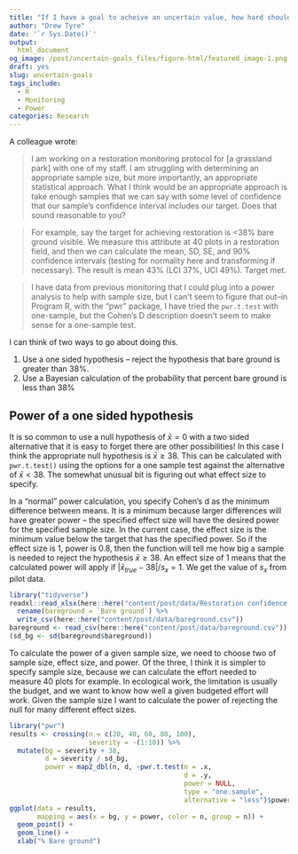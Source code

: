 ```yaml
---
title: "If I have a goal to acheive an uncertain value, how hard should I look?"
author: "Drew Tyre"
date: '`r Sys.Date()`'
output:
  html_document
og_image: /post/uncertain-goals_files/figure-html/featured_image-1.png
draft: yes
slug: uncertain-goals
tags_include:
  - R
  - Monitoring
  - Power
categories: Research
---
```


A colleague wrote:

>I am working on a restoration monitoring protocol for [a grassland park] with one of my staff. I am struggling with determining an appropriate sample size, but more importantly, an appropriate statistical approach. What I think would be an appropriate approach is take enough samples that we can say with some level of confidence that our sample's confidence interval includes our target. Does that sound reasonable to you?

>For example, say the target for achieving restoration is <38% bare ground visible. We measure this attribute at 40 plots in a restoration field, and then we can calculate the mean, SD, SE, and 90% confidence intervals (testing for normality here and transforming if necessary). The result is mean 43% (LCI 37%, UCI 49%). Target met.

> I have data from previous monitoring that I could plug into a power analysis to help with sample size, but I can't seem to figure that out--in Program R, with the "pwr" package, I have tried the `pwr.t.test` with one-sample, but the Cohen's D description doesn't seem to make sense for a one-sample test.

I can think of two ways to go about doing this. 

1) Use a one sided hypothesis -- reject the hypothesis that bare ground is greater than 38%. 
2) Use a Bayesian calculation of the probability that percent bare ground is less than 38%

## Power of a one sided hypothesis

It is so common to use a null hypothesis of $\bar{x} = 0$ with a two sided alternative that it is
easy to forget there are other possibilities! In this case I think the
appropriate null hypothesis is $\bar{x} \geq 38$. This can be calculated with `pwr.t.test()` using the options for a one sample test against the alternative of $\bar{x} < 38$. The somewhat unusual bit is figuring out what effect size to specify.

In a "normal" power calculation, you specify Cohen's d as the minimum difference between means. It is a minimum because larger differences will have greater power -- the specified effect size will have the desired power for the specified sample size. In the current case, the effect size is the minimum value below the target that has the specified power. So if the effect size is 1, power is 0.8, then the function will tell me how big a sample is needed to reject the hypothesis $\bar{x} \geq 38$. An effect size of 1 means that the calculated power will apply if $\left|\bar{x}_{true}-38\right|/s_x = 1$. We get the value of $s_x$ from pilot data.

```r
library("tidyverse")
readxl::read_xlsx(here::here("content/post/data/Restoration confidence intervals example.xlsx"), sheet = "Bare ground", range = readxl::cell_cols("A")) %>%
  rename(bareground = `Bare ground`) %>% 
  write_csv(here::here("content/post/data/bareground.csv"))
bareground <- read_csv(here::here("content/post/data/bareground.csv"))
(sd_bg <- sd(bareground$bareground))
```

To calculate the power of a given sample size, we need to choose two of sample size, effect size, and power. Of the three, I think it is 
simpler to specify sample size, because we can calculate the effort needed to
measure 40 plots for example. In ecological work, the limitation is usually
the budget, and we want to know how well a given budgeted effort will work.
Given the sample size I want to calculate the power of rejecting the null
for many different effect sizes.   

```r
library("pwr")
results <- crossing(n = c(20, 40, 60, 80, 100), 
                    severity = -(1:10)) %>% 
  mutate(bg = severity + 38,
         d = severity / sd_bg,
         power = map2_dbl(n, d, ~pwr.t.test(n = .x, 
                                            d = .y, 
                                            power = NULL, 
                                            type = "one.sample", 
                                            alternative = "less")$power))
ggplot(data = results,
       mapping = aes(x = bg, y = power, color = n, group = n)) + 
  geom_point() + 
  geom_line() + 
  xlab("% Bare ground")
```









[^1]: Code not shown in the post can be found [on Github](https://github.com/rbind/cheap_shots).

